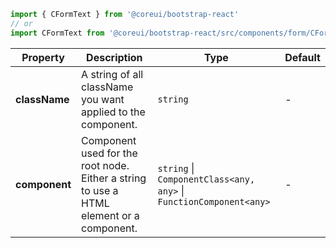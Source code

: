 
```jsx
import { CFormText } from '@coreui/bootstrap-react'
// or
import CFormText from '@coreui/bootstrap-react/src/components/form/CFormText'
```

| Property | Description | Type | Default |
| --- | --- | --- | --- |
| **className** | A string of all className you want applied to the component. | `string` | - |
| **component** | Component used for the root node. Either a string to use a HTML element or a component. | `string` \| `ComponentClass<any, any>` \| `FunctionComponent<any>` | - |
